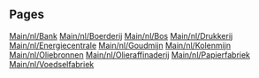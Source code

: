 
== Pages ==
[[Main/nl/Bank]]
[[Main/nl/Boerderij]]
[[Main/nl/Bos]]
[[Main/nl/Drukkerij]]
[[Main/nl/Energiecentrale]]
[[Main/nl/Goudmijn]]
[[Main/nl/Kolenmijn]]
[[Main/nl/Oliebronnen]]
[[Main/nl/Olieraffinaderij]]
[[Main/nl/Papierfabriek]]
[[Main/nl/Voedselfabriek]]
